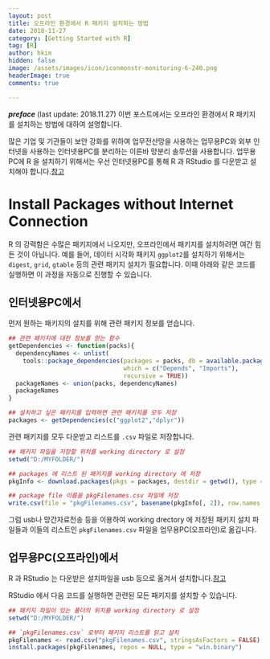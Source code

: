 ```yaml
---
layout: post  
title: 오프라인 환경에서 R 패키지 설치하는 방법 
date: 2018-11-27  
category: [Getting Started with R]  
tag: [R]  
author: hkim  
hidden: false    
image: /assets/images/icon/iconmonstr-monitoring-6-240.png
headerImage: true
comments: true

---
```


***preface*** (last update: 2018.11.27) 이번 포스트에서는 오프라인 환경에서 R 패키지를 설치하는 방법에 대하여 설명합니다.

많은 기업 및 기관들이 보안 강화를 위하여 업무전산망을 사용하는 업무용PC와 외부 인터넷을 사용하는 인터넷용PC를 분리하는 이른바 망분리 솔루션을 사용합니다. 업무용PC에 R 을 설치하기 위해서는 우선 인터넷용PC를 통해 R 과 RStudio 를 다운받고 설치해야 합니다.[참고](https://dr-hkim.github.io/Install-R-and-RStudio/) 

# Install Packages without Internet Connection

R 의 강력함은 수많은 패키지에서 나오지만, 오프라인에서 패키지를 설치하려면 여간 힘든 것이 아닙니다. 예를 들어, 데이터 시각화 패키지  `ggplot2`를 설치하기 위해서는 `digest`, `grid`, `gtable` 등의 관련 패키지 설치가 필요합니다. 이때 아래와 같은 코드를 실행하면 이 과정을 자동으로 진행할 수 있습니다.


## 인터넷용PC에서 

먼저 원하는 패키지의 설치를 위해 관련 패키지 정보를 얻습니다.

```r
## 관련 패키지에 대한 정보를 얻는 함수
getDependencies <- function(packs){
  dependencyNames <- unlist(
    tools::package_dependencies(packages = packs, db = available.packages(), 
                                which = c("Depends", "Imports"),
                                recursive = TRUE))
  packageNames <- union(packs, dependencyNames)
  packageNames
}

## 설치하고 싶은 패키지를 입력하면 관련 패키지를 모두 저장
packages <- getDependencies(c("ggplot2","dplyr"))
```

관련 패키지를 모두 다운받고 리스트를 `.csv` 파일로 저장합니다.

```r
## 패키지 파일을 저장할 위치를 working directory 로 설정
setwd("D:/MYFOLDER/")

## packages 에 리스트 된 패키지를 working directory 에 저장
pkgInfo <- download.packages(pkgs = packages, destdir = getwd(), type = "win.binary")

## package file 이름을 pkgFilenames.csv 파일에 저장 
write.csv(file = "pkgFilenames.csv", basename(pkgInfo[, 2]), row.names = FALSE)
```

그럼 usb나 망간자료전송 등을 이용하여 working drectory 에 저장된 패키지 설치 파일들과 이들의 리스트인 `pkgFilenames.csv` 파일을 업무용PC(오프라인)로 옮깁니다.


## 업무용PC(오프라인)에서 

R 과 RStudio 는 다운받은 설치파일을 usb 등으로 옮겨서 설치합니다.[참고](https://dr-hkim.github.io/Install-R-and-RStudio/) 

RStudio 에서 다음 코드를 실행하면 관련된 모든 패키지를 설치할 수 있습니다.

```r
## 패키지 파일이 있는 폴더의 위치를 working directory 로 설정
setwd("D:/MYFOLDER/")

## `pkgFilenames.csv` 로부터 패키지 리스트를 읽고 설치
pkgFilenames <- read.csv("pkgFilenames.csv", stringsAsFactors = FALSE)[, 1]
install.packages(pkgFilenames, repos = NULL, type = "win.binary")
```


